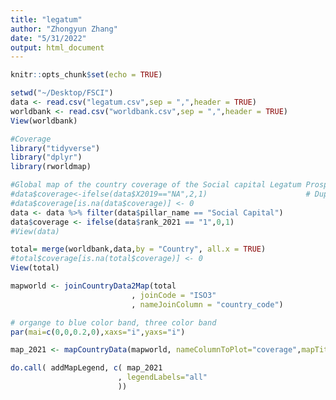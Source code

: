 ```yaml
---
title: "legatum"
author: "Zhongyun Zhang"
date: "5/31/2022"
output: html_document
---
```


```r
knitr::opts_chunk$set(echo = TRUE)
```

```r
setwd("~/Desktop/FSCI")
data <- read.csv("legatum.csv",sep = ",",header = TRUE)
worldbank <- read.csv("worldbank.csv",sep = ",",header = TRUE)
View(worldbank)
```


```r
#Coverage
library("tidyverse")
library("dplyr")
library(rworldmap)
```

```r
#Global map of the country coverage of the Social capital Legatum Prosperity Index.
#data$coverage<-ifelse(data$X2019=="NA",2,1)                      # Duplicate first column
#data$coverage[is.na(data$coverage)] <- 0  
data <- data %>% filter(data$pillar_name == "Social Capital")
data$coverage <- ifelse(data$rank_2021 == "1",0,1)
#View(data)
```


```r
total= merge(worldbank,data,by = "Country", all.x = TRUE)
#total$coverage[is.na(total$coverage)] <- 0  
View(total)
```

```r
mapworld <- joinCountryData2Map(total
                           , joinCode = "ISO3"
                           , nameJoinColumn = "country_code")

```


```r

# organge to blue color band, three color band
par(mai=c(0,0,0.2,0),xaxs="i",yaxs="i")

map_2021 <- mapCountryData(mapworld, nameColumnToPlot="coverage",mapTitle = "Coverage for Social Capital Legatum in 2021", colourPalette = c("#a8ddb5","#084081"),oceanCol = "gray",missingCountryCol = 'white',addLegend = FALSE)

do.call( addMapLegend, c( map_2021
                        , legendLabels="all"
                        ))
```

